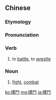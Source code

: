 {{also|搏斗}}
==Chinese==
{{zh-forms|s=搏斗}}

===Etymology===
{{zh-compound|搏|鬥|to wrestle, to combat|to fight}}

===Pronunciation===
{{zh-pron
|m=bódòu
|cat=v,n
}}

===Verb===
{{zh-verb}}

# to [[battle]], to [[wrestle]]

===Noun===
{{zh-noun}}

# [[fight]], [[combat]]

[[ko:搏鬥]]
[[mg:搏鬥]]
[[ja:搏鬥]]